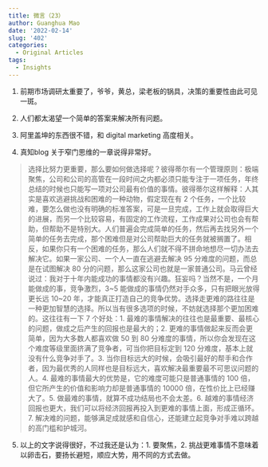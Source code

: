 ```yaml
---
title: 微言（23）
author: Guanghua Mao
date: '2022-02-14'
slug: '402'
categories:
  - Original Articles
tags:
  - Insights
---
```


1. 前期市场调研太重要了，爷爷，黄总，梁老板的锅具，决策的重要性由此可见一斑。

2. 人们都太渴望一个简单的答案来解决所有问题。

3. 阿里盖坤的东西很不错，和 digital marketing 高度相关。


4. 真知blog 关于窄门思维的一章说得非常好。

>选择比努力更重要，那么要如何做选择呢？彼得蒂尔有一个管理原则：极端聚焦，公司和公司的高管在一段时间之内都必须只能专注于一项任务，年终总结的时候也只能写一项对公司最有价值的事情。彼得蒂尔这样解释：人其实是喜欢逃避挑战和困难的一种动物，假定现在有 2 个任务，一个比较难，要怎么做也没有明确的标准答案，可是一旦完成，工作上就会取得巨大的进展，而另一个比较容易，有固定的工作流程，工作成果对公司也会有帮助，但帮助不是特别大。人们普遍会完成简单的任务，然后再去找另外一个简单的任务去完成，那个困难但是对公司帮助巨大的任务就被搁置了。相反，如果你只有一个困难的任务，那么人们就不得不拼命地想尽一切办法去解决它。如果一家公司、一个人一直在逃避去解决 95 分难度的问题，而总是在试图解决 80 分的问题，那么这家公司也就是一家普通公司。马云曾经说过：我对于十年内能成功的事情都没有兴趣。狂妄吗？当然不是，一个月能做成的事，竞争激烈，3~5 能做成的事情仍然对手众多，只有把眼光放得更长远 10~20 年，才能真正打造自己的竞争优势。选择走更难的路往往是一种更加智慧的选择。所以当有很多选项的时候，不妨就选择那个更加困难的。这往往有一下 7 个好处：1. 最难的事情解决的往往也是最重要、最核心的问题，做成之后产生的回报也是最大的；2. 更难的事情做起来反而会更简单，因为大多数人都喜欢做 50 到 80 分难度的事情，所以你会发现在这个难度等级里面挤满了竞争者，可当你把目标定到 120 分难度，基本上就没有什么竞争对手了。3. 当你目标远大的时候，会吸引最好的帮手和合作者，因为最优秀的人同样也是目标远大，喜欢解决最重要最不可思议问题的人。4. 最难的事情最大的优势是，它的难度可能只是普通事情的 100 倍，但它所产生的价值和影响力却是普通事情的 10000 倍，在性价比上已经赚大了。5. 做最难的事情，就算不成功结局也不会太差。6. 越难的事情经济回报也更大，我们可以将经济回报再投入到更难的事情上面，形成正循环。7. 解决难的问题，能够满足成就感和自信心，还能建立起竞争对手难以跨越的高门槛和护城河。


5. 以上的文字说得很好，不过我还是认为：1. 要聚焦，2. 挑战更难事情不意味着以卵击石，要扬长避短，顺应大势，用不同的方式去做。